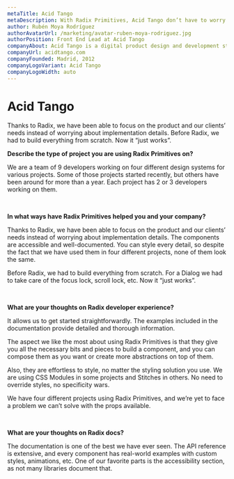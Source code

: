 ```yaml
---
metaTitle: Acid Tango
metaDescription: With Radix Primitives, Acid Tango don’t have to worry about component implementation details anymore, so they can focus on the product and their clients’ needs.
author: Rubén Moya Rodríguez
authorAvatarUrl: /marketing/avatar-ruben-moya-rodriguez.jpg
authorPosition: Front End Lead at Acid Tango
companyAbout: Acid Tango is a digital product design and development studio. We partner with funded startups, corporations and venture builders to deliver industry-changing digital products.
companyUrl: acidtango.com
companyFounded: Madrid, 2012
companyLogoVariant: Acid Tango
companyLogoWidth: auto
---
```


# Acid Tango

<HeroQuote>
  Thanks to Radix, we have been able to focus on the product and our clients’
  needs instead of worrying about implementation details. Before Radix, we had
  to build everything from scratch. Now it “just works”.
</HeroQuote>

**Describe the type of project you are using Radix Primitives on?**

We are a team of 9 developers working on four different design systems for various projects. Some of those projects started recently, but others have been around for more than a year. Each project has 2 or 3 developers working on them.

<br />

**In what ways have Radix Primitives helped you and your company?**

Thanks to Radix, we have been able to focus on the product and our clients’ needs instead of worrying about implementation details. The components are accessible and well-documented. You can style every detail, so despite the fact that we have used them in four different projects, none of them look the same.

Before Radix, we had to build everything from scratch. For a Dialog we had to take care of the focus lock, scroll lock, etc. Now it “just works”.

<br />

**What are your thoughts on Radix developer experience?**

It allows us to get started straightforwardly. The examples included in the documentation provide detailed and thorough information.

The aspect we like the most about using Radix Primitives is that they give you all the necessary bits and pieces to build a component, and you can compose them as you want or create more abstractions on top of them.

Also, they are effortless to style, no matter the styling solution you use. We are using CSS Modules in some projects and Stitches in others. No need to override styles, no specificity wars.

We have four different projects using Radix Primitives, and we’re yet to face a problem we can’t solve with the props available.

<br />

**What are your thoughts on Radix docs?**

The documentation is one of the best we have ever seen. The API reference is extensive, and every component has real-world examples with custom styles, animations, etc. One of our favorite parts is the accessibility section, as not many libraries document that.

